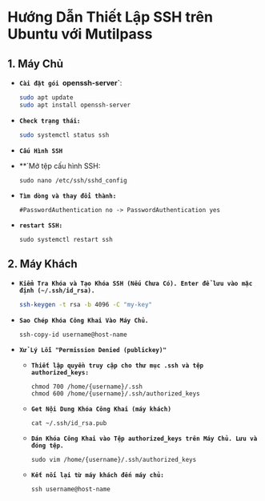 # Hướng Dẫn Thiết Lập SSH trên Ubuntu với Mutilpass

## 1. Máy Chủ

- **`Cài đặt gói `openssh-server`**:

    ```bash
    sudo apt update
    sudo apt install openssh-server
    ```
- **`Check trạng thái:`**

    ```bash
    sudo systemctl status ssh
    ```

- **`Cấu Hình SSH`**

- **`Mở tệp cấu hình SSH:

    ```copy
    sudo nano /etc/ssh/sshd_config
    ```

- **`Tìm dòng và thay đổi thành:`**

    ```
    #PasswordAuthentication no -> PasswordAuthentication yes
    ```

- **`restart SSH:`**

    ```copy
    sudo systemctl restart ssh
    ```

## 2. Máy Khách

- **`Kiểm Tra Khóa và Tạo Khóa SSH (Nếu Chưa Có). Enter để lưu vào mặc định (~/.ssh/id_rsa).`**

    ```bash
    ssh-keygen -t rsa -b 4096 -C "my-key"
    ```


- **`Sao Chép Khóa Công Khai Vào Máy Chủ.`**

    ```copy
    ssh-copy-id username@host-name
    ```

- **`Xử Lý Lỗi "Permission Denied (publickey)"`**
    - **`Thiết lập quyền truy cập cho thư mục .ssh và tệp authorized_keys:`**

        ```copy
        chmod 700 /home/{username}/.ssh
        chmod 600 /home/{username}/.ssh/authorized_keys
        ```

    - **`Get Nội Dung Khóa Công Khai (máy khách)`**

        ```copy
        cat ~/.ssh/id_rsa.pub
        ```

    - **`Dán Khóa Công Khai vào Tệp authorized_keys trên Máy Chủ. Lưu và đóng tệp.`**

        ```copy
        sudo vim /home/{username}/.ssh/authorized_keys
        ```

    - **`Kết nối lại từ máy khách đến máy chủ:`**

        ```copy
        ssh username@host-name
        ```